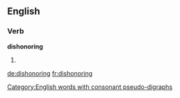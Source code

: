 ==English==

===Verb===
'''dishonoring'''

# {{present participle of|dishonor}}

[[Category:English words with consonant pseudo-digraphs]]

[[de:dishonoring]]
[[fr:dishonoring]]